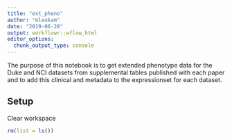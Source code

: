 ```yaml
---
title: "ext_pheno"
author: "mleukam"
date: "2019-06-28"
output: workflowr::wflow_html
editor_options:
  chunk_output_type: console
---
```


The purpose of this notebook is to get extended phenotype data for the Duke and NCI datasets from supplemental tables published with each paper and to add this clinical and metadata to the expressionset for each dataset.

## Setup

Clear workspace
```r
rm(list = ls())
```

